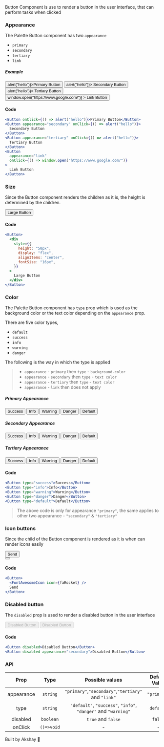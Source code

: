 
Button Component is use to render a button in the user interface, that can perform tasks when clicked

### Appearance

The Palette Button component has two `appearance`

- `primary`
- `secondary`
- `tertiary`
- `link`

##### Example

<div
  style={{
    display: "flex",
    flexWrap: "wrap",
  }}
>
  <span style={{ padding: "10px" }}>
    <Button onClick={() => alert("hello")}>Primary Button</Button>
  </span>
  <span style={{ padding: "10px" }}>
    <Button appearance="secondary" onClick={() => alert("hello")}>
      Secondary Button
    </Button>
  </span>
  <span style={{ padding: "10px" }}>
    <Button appearance="tertiary" onClick={() => alert("hello")}>
      Tertiary Button
    </Button>
  </span>
  <span style={{ padding: "10px" }}>
    <Button
      appearance="link"
      onClick={() => window.open("https://www.google.com/")}
    >
      Link Button
    </Button>
  </span>
</div>

#### Code

```jsx
<Button onClick={() => alert("hello")}>Primary Button</Button>
<Button appearance="secondary" onClick={() => alert("hello")}>
  Secondary Button
</Button>
<Button appearance="tertiary" onClick={() => alert("hello")}>
  Tertiary Button
</Button>
<Button
  appearance="link"
  onClick={() => window.open("https://www.google.com/")}
>
  Link Button
</Button>
```

### Size

Since the Button component renders the children as it is, the height is determined by the children.

<Button>
  <div
    style={{
      height: "50px",
      display: "flex",
      alignItems: "center",
      fontSize: "16px",
    }}
  >
    Large Button
  </div>
</Button>

#### Code

```jsx
<Button>
  <div
    style={{
      height: "50px",
      display: "flex",
      alignItems: "center",
      fontSize: "16px",
    }}
  >
    Large Button
  </div>
</Button>
```

### Color

The Palette Button component has `type` prop which is used as the background color or the text color depending on the `appearance`
prop.

There are five color types,

- `default`
- `success`
- `info`
- `warning`
- `danger`

The following is the way in which the type is applied

> - `appearance` - `primary` then `type` - `background-color`
> - `appearance` - `secondary` then `type` - `text color`
> - `appearance` - `tertiary` then `type` - `text color`
> - `appearance` - `link` then does not apply

##### Primary Appearance

<div>
  <div
    style={{
      display: "flex",
      flexWrap: "wrap",
    }}
  >
    <span style={{ padding: "6px" }}>
      <Button type="success">Success</Button>
    </span>
    <span style={{ padding: "6px" }}>
      <Button type="info">Info</Button>
    </span>
    <span style={{ padding: "6px" }}>
      <Button type="warning">Warning</Button>
    </span>
    <span style={{ padding: "6px" }}>
      <Button type="danger">Danger</Button>
    </span>
    <span style={{ padding: "6px" }}>
      <Button type="default">Default</Button>
    </span>
  </div>
</div>

##### Secondary Appearance

<div>
  <div
    style={{
      display: "flex",
      flexWrap: "wrap",
    }}
  >
    <span style={{ padding: "6px" }}>
      <Button type="success" appearance="secondary">
        Success
      </Button>
    </span>
    <span style={{ padding: "6px" }}>
      <Button type="info" appearance="secondary">
        Info
      </Button>
    </span>
    <span style={{ padding: "6px" }}>
      <Button type="warning" appearance="secondary">
        Warning
      </Button>
    </span>
    <span style={{ padding: "6px" }}>
      <Button type="danger" appearance="secondary">
        Danger
      </Button>
    </span>
    <span style={{ padding: "6px" }}>
      <Button type="default" appearance="secondary">
        Default
      </Button>
    </span>
  </div>
</div>

##### Tertiary Appearance

<div>
  <div
    style={{
      display: "flex",
      flexWrap: "wrap",
    }}
  >
    <span style={{ padding: "6px" }}>
      <Button type="success" appearance="tertiary">
        Success
      </Button>
    </span>
    <span style={{ padding: "6px" }}>
      <Button type="info" appearance="tertiary">
        Info
      </Button>
    </span>
    <span style={{ padding: "6px" }}>
      <Button type="warning" appearance="tertiary">
        Warning
      </Button>
    </span>
    <span style={{ padding: "6px" }}>
      <Button type="danger" appearance="tertiary">
        Danger
      </Button>
    </span>
    <span style={{ padding: "6px" }}>
      <Button type="default" appearance="tertiary">
        Default
      </Button>
    </span>
  </div>
</div>

#### Code

```jsx
<Button type="success">Success</Button>
<Button type="info">Info</Button>
<Button type="warning">Warning</Button>
<Button type="danger">Danger</Button>
<Button type="default">Default</Button>
```

> The above code is only for appearance `"primary"`, the same applies to other two appearance - `"secondary"` & `"tertiary"`

### Icon buttons

Since the child of the Button component is rendered as it is when can render icons easily

<div style={{ display: "flex", flexDirection: "row" }}>
  <div style={{ display: "flex", padding: "10px" }}>
    <Button>
      <span style={{ padding: "0px 10px 0px 0px", fontSize: "13px" }}>
        <FontAwesomeIcon icon={faRocket} />
      </span>
      Send
    </Button>
  </div>
  <div style={{ display: "flex", padding: "10px" }}>
    <Button appearance="tertiary">
      <span style={{ fontSize: "13px" }}>
        <FontAwesomeIcon icon={faRocket} />
      </span>
    </Button>
  </div>
</div>

#### Code

```jsx
<Button>
  <FontAwesomeIcon icon={faRocket} />
  Send
</Button>
```

### Disabled button

The `disabled` prop is used to render a disabled button in the user interface

<div style={{ display: "flex", paddingBottom: "25px", paddingTop: "10px" }}>
  <span style={{ paddingRight: "10px" }}>
    <Button disabled>Disabled Button</Button>
  </span>
  <Button disabled appearance="secondary">
    Disabled Button
  </Button>
</div>

#### Code

```jsx
<Button disabled>Disabled Button</Button>
<Button disabled appearance="secondary">Disabled Button</Button>
```

### API

|    Prop    |    Type    |                        Possible values                         | Default Value |
| :--------: | :--------: | :------------------------------------------------------------: | :-----------: |
| appearance |  `string`  |      `"primary"`,`"secondary"`,`"tertiary"` and `"link"`       |  `"primary"`  |
|    type    |  `string`  | `"default"`, `"success"`, `"info"`, `"danger"` and `"warning"` |   `default`   |
|  disabled  | `boolean`  |                       `true` and `false`                       |    `false`    |
|  onClick   | `()=>void` |                               -                                |       -       |

Built by Akshay 🤙
